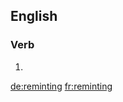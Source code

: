 ==English==

===Verb===
{{head|en}}

# {{present participle of|remint|lang=en}}

[[de:reminting]]
[[fr:reminting]]